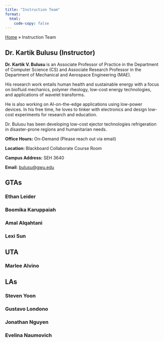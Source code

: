 ```yaml
---
title: "Instruction Team"
format:
  html:
    code-copy: false
---
```


<html>
<head>
    <style>
        body {
            -webkit-user-select: none; /* Safari */
            -moz-user-select: none; /* Firefox */
            -ms-user-select: none; /* IE10+/Edge */
            user-select: none; /* Standard */
        }
    </style>
</head>
<body>

<div class="breadcrumbs">
  <a href="./index.qmd">Home</a> &raquo;
  <span class="current-page">Instruction Team</span>
</div>

## Dr. Kartik Bulusu (Instructor)
**Dr. Kartik V. Bulusu** is an Associate Professor of Practice in the Department of Computer Science (CS) and Associate Research Professor in the Department of Mechanical and Aerospace Engineering (MAE).

His research work entails human health and sustainable energy with a focus on biofluid mechanics, polymer rheology, low-cost energy technologies, and applications of wavelet transforms.

He is also working on AI-on-the-edge applications using low-power devices. In his free time, he loves to tinker with electronics and design low-cost experiments for research and education.

Dr. Bulusu has been developing low-cost ejector technologies refrigeration in disaster-prone regions and humanitarian needs.

**Office Hours:** On-Demand (Please reach out via email)

**Location:** Blackboard Collaborate Course Room

**Campus Address:** SEH 3640 

**Email**: <a href="mailto:bulusu@gwu.edu">bulusu@gwu.edu</a>

## GTAs

### Ethan Leider

### Boomika Karuppaiah 

### Amal Alqahtani

### Lexi Sun


## UTA

### Marlee Alvino


## LAs

### Steven Yoon

### Gustavo Londono

### Jonathan Nguyen

### Evelina Naumovich



